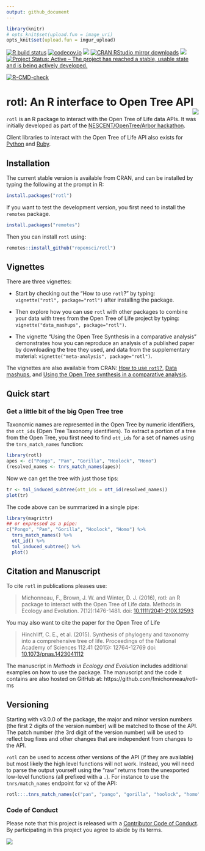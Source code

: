 ```yaml
---
output: github_document
---
```


```r
library(knitr)
# opts_knit$set(upload.fun = image_uri)
opts_knit$set(upload.fun = imgur_upload)
```

<!-- badges: start -->
[![R build status](https://github.com/ropensci/rotl/workflows/R-CMD-check/badge.svg)](https://github.com/ropensci/rotl/actions)
[![codecov.io](https://codecov.io/github/ropensci/rotl/coverage.svg?branch=master)](https://codecov.io/github/ropensci/rotl?branch=master)
[![](https://www.r-pkg.org/badges/version/rotl)](https://www.r-pkg.org/pkg/rotl)
[![CRAN RStudio mirror downloads](https://cranlogs.r-pkg.org/badges/rotl)](https://www.r-pkg.org/pkg/rotl)
[![](https://badges.ropensci.org/17_status.svg)](https://github.com/ropensci/software-review/issues/17)
[![Project Status: Active – The project has reached a stable, usable state and is being actively developed.](https://www.repostatus.org/badges/latest/active.svg)](https://www.repostatus.org/#active)

[![R-CMD-check](https://github.com/ropensci/rotl/actions/workflows/R-CMD-check.yaml/badge.svg)](https://github.com/ropensci/rotl/actions/workflows/R-CMD-check.yaml)
<!-- badges: end -->


# rotl: An R interface to Open Tree API <img src="man/figures/logo.svg" align="right" />

`rotl` is an R package to interact with the Open Tree of Life data APIs. It was
initially developed as part of the
[NESCENT/OpenTree/Arbor hackathon](https://blog.opentreeoflife.org/2014/06/11/apply-for-tree-for-all-a-hackathon-to-access-opentree-resources/).

Client libraries to interact with the Open Tree of Life API also exists for
[Python](https://github.com/OpenTreeOfLife/pyopentree)
and [Ruby](https://github.com/SpeciesFileGroup/bark).


## Installation

The current stable version is available from CRAN, and can be installed by
typing the following at the prompt in R:

```r
install.packages("rotl")
```

If you want to test the development version, you first need to install
the `remotes` package.

```r
install.packages("remotes")
```

Then you can install `rotl` using:

```r
remotes::install_github("ropensci/rotl")
```

## Vignettes

There are three vignettes:

- Start by checking out the "How to use `rotl`?" by typing:
  `vignette("rotl", package="rotl")` after installing the
  package.

- Then explore how you can use `rotl` with other packages to combine your data
  with trees from the Open Tree of Life project by typing:
  `vignette("data_mashups", package="rotl")`.

- The vignette "Using the Open Tree Synthesis in a comparative analysis"
  demonstrates how you can reproduce an analysis of a published paper by
  downloading the tree they used, and data from the supplementary material:
  `vignette("meta-analysis", package="rotl")`.

The vignettes are also available from CRAN:
[How to use `rotl`?](https://cran.r-project.org/package=rotl/vignettes/rotl.html),
[Data mashups](https://cran.r-project.org/package=rotl/vignettes/data_mashups.html),
and
[Using the Open Tree synthesis in a comparative analysis](https://cran.r-project.org/package=rotl/vignettes/meta-analysis.html).

## Quick start

### Get a little bit of the big Open Tree tree

Taxonomic names are represented in the Open Tree by numeric identifiers, the
`ott_ids` (Open Tree Taxonomy identifiers). To extract a portion of a tree from
the Open Tree, you first need to find `ott_ids` for a set of names using the
`tnrs_match_names` function:

```r
library(rotl)
apes <- c("Pongo", "Pan", "Gorilla", "Hoolock", "Homo")
(resolved_names <- tnrs_match_names(apes))
```

Now we can get the tree with just those tips:

```r
tr <- tol_induced_subtree(ott_ids = ott_id(resolved_names))
plot(tr)
```

The code above can be summarized in a single pipe:

```r
library(magrittr)
## or expressed as a pipe:
c("Pongo", "Pan", "Gorilla", "Hoolock", "Homo") %>%
  tnrs_match_names() %>%
  ott_id() %>%
  tol_induced_subtree() %>%
  plot()
```

## Citation and Manuscript

To cite `rotl` in publications pleases use:

>  Michonneau, F., Brown, J. W. and Winter, D. J. (2016), rotl: an R package to
>  interact with the Open Tree of Life data.  Methods in Ecology and
>  Evolution. 7(12):1476-1481. doi:
>  [10.1111/2041-210X.12593](https://doi.org/10.1111/2041-210X.12593)

You may also want to cite the paper for the Open Tree of Life

>  Hinchliff, C. E., et al. (2015). Synthesis of phylogeny and taxonomy into a
>  comprehensive tree of life. Proceedings of the National Academy of Sciences
>  112.41 (2015): 12764-12769
>  doi: [10.1073/pnas.1423041112](https://doi.org/10.1073/pnas.1423041112)

The manuscript in *Methods in Ecology and Evolution* includes additional
examples on how to use the package. The manuscript and the code it contains are
also hosted on GitHub at: https://github.com/fmichonneau/rotl-ms


## Versioning

Starting with v3.0.0 of the package, the major and minor version numbers (the
first 2 digits of the version number) will be matched to those of the API. The
patch number (the 3rd digit of the version number) will be used to reflect
bug fixes and other changes that are independent from changes to the API.

`rotl` can be used to access other versions of the API (if they are available)
but most likely the high level functions will not work. Instead, you will need
to parse the output yourself using the "raw" returns from the unexported
low-level functions (all prefixed with a `.`). For instance to use the
`tnrs/match_names` endpoint for `v2` of the API:

```r
rotl:::.tnrs_match_names(c("pan", "pango", "gorilla", "hoolock", "homo"), otl_v = "v2")
```


### Code of Conduct

Please note that this project is released with a
[Contributor Code of Conduct](https://github.com/ropensci/rotl/blob/master/CONDUCT.md). By participating in this project you
agree to abide by its terms.

[![](https://ropensci.org/public_images/github_footer.png)](https://ropensci.org/)
